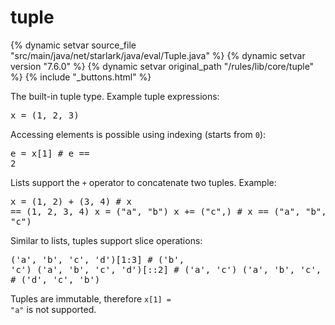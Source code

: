 <html devsite>
<head>
  <meta name="project_path" value="/_project.yaml">
  <meta name="book_path" value="/versions/7.6.0/_book.yaml">
</head>
<body>

<h1 class="page-title" id="modules.tuple">tuple</h1>

{% dynamic setvar source_file "src/main/java/net/starlark/java/eval/Tuple.java" %}
{% dynamic setvar version "7.6.0" %}
{% dynamic setvar original_path "/rules/lib/core/tuple" %}
{% include "_buttons.html" %}
<!-- {% raw %} -->

The built-in tuple type. Example tuple expressions:<br><pre class=language-python>x = (1, 2, 3)</pre>Accessing elements is possible using indexing (starts from <code>0</code>):<br><pre class=language-python>e = x[1]   # e == 2</pre>Lists support the <code>+</code> operator to concatenate two tuples. Example:<br><pre class=language-python>x = (1, 2) + (3, 4)   # x == (1, 2, 3, 4)
x = ("a", "b")
x += ("c",)            # x == ("a", "b", "c")</pre>Similar to lists, tuples support slice operations:<pre class=language-python>('a', 'b', 'c', 'd')[1:3]   # ('b', 'c')
('a', 'b', 'c', 'd')[::2]  # ('a', 'c')
('a', 'b', 'c', 'd')[3:0:-1]  # ('d', 'c', 'b')</pre>Tuples are immutable, therefore <code>x[1] = "a"</code> is not supported.



</body>
</html>

<!-- {% endraw %} -->

